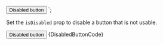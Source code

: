 
<Button isDisabled={true}>Disabled button</Button>
`;

<Section title="Disabled" contained={true} border={true} style={{ paddingRight: 0, paddingLeft: 0 }}>
  <p>
    Set the <Code small={true}>isDisabled</Code> prop to disable a button
    that is not usable.
  </p>

  <Preview wrapper={true}>
    <Button isDisabled={true}>Disabled button</Button>
  </Preview>

  <Snippet language="js">
    {DisabledButtonCode}
  </Snippet>
</Section>
